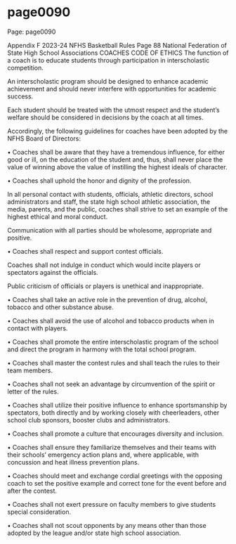 
# page0090

Page: page0090

Appendix F 2023-24 NFHS Basketball Rules Page 88 National Federation of State High School Associations COACHES CODE OF ETHICS The function of a coach is to educate students through participation in interscholastic competition.

An interscholastic program should be designed to enhance academic achievement and should never interfere with opportunities for academic success.

Each student should be treated with the utmost respect and the student’s welfare should be considered in decisions by the coach at all times.

Accordingly, the following guidelines for coaches have been adopted by the NFHS Board of Directors:

• Coaches shall be aware that they have a tremendous influence, for either good or ill, on the education of the student and, thus, shall never place the value of winning above the value of instilling the highest ideals of character.

• Coaches shall uphold the honor and dignity of the profession.

In all personal contact with students, officials, athletic directors, school administrators and staff, the state high school athletic association, the media, parents, and the public, coaches shall strive to set an example of the highest ethical and moral conduct.

Communication with all parties should be wholesome, appropriate and positive.

• Coaches shall respect and support contest officials.

Coaches shall not indulge in conduct which would incite players or spectators against the officials.

Public criticism of officials or players is unethical and inappropriate.

• Coaches shall take an active role in the prevention of drug, alcohol, tobacco and other substance abuse.

• Coaches shall avoid the use of alcohol and tobacco products when in contact with players.

• Coaches shall promote the entire interscholastic program of the school and direct the program in harmony with the total school program.

• Coaches shall master the contest rules and shall teach the rules to their team members.

• Coaches shall not seek an advantage by circumvention of the spirit or letter of the rules.

• Coaches shall utilize their positive influence to enhance sportsmanship by spectators, both directly and by working closely with cheerleaders, other school club sponsors, booster clubs and administrators.

• Coaches shall promote a culture that encourages diversity and inclusion.

• Coaches shall ensure they familiarize themselves and their teams with their schools’ emergency action plans and, where applicable, with concussion and heat illness prevention plans.

• Coaches should meet and exchange cordial greetings with the opposing coach to set the positive example and correct tone for the event before and after the contest.

• Coaches shall not exert pressure on faculty members to give students special consideration.

• Coaches shall not scout opponents by any means other than those adopted by the league and/or state high school association.
  